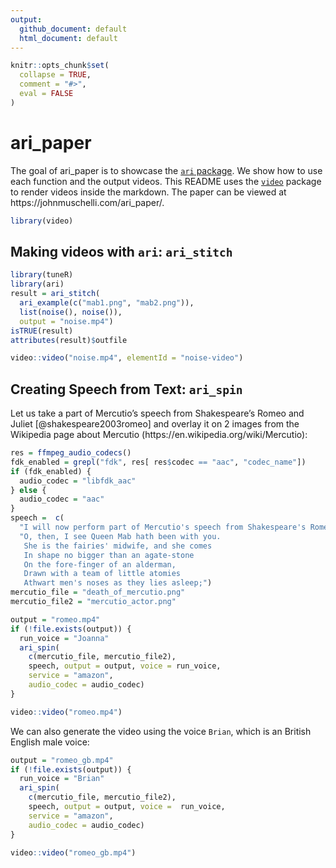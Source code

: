 ```yaml
---
output: 
  github_document: default
  html_document: default
---
```


<!-- README.md is generated from README.Rmd. Please edit that file -->

```r
knitr::opts_chunk$set(
  collapse = TRUE,
  comment = "#>", 
  eval = FALSE
)
```
# ari_paper

<!-- badges: start -->
<!-- badges: end -->

The goal of ari_paper is to showcase the [`ari` package](https://cran.r-project.org/package=ari).  We show how to use each function and the output videos.  This README uses the [`video`](https://github.com/muschellij2/video) package to render videos inside the markdown.  The paper can be viewed at https://johnmuschelli.com/ari_paper/.

```r
library(video)
```

## Making videos with `ari`: `ari_stitch`

```r
library(tuneR)
library(ari)
result = ari_stitch(
  ari_example(c("mab1.png", "mab2.png")),
  list(noise(), noise()),
  output = "noise.mp4")
isTRUE(result)
attributes(result)$outfile
```

```r
video::video("noise.mp4", elementId = "noise-video")
```


## Creating Speech from Text: `ari_spin`

Let us take a part of Mercutio's speech from Shakespeare's Romeo and Juliet [@shakespeare2003romeo] and overlay it on 2 images from the Wikipedia page about Mercutio (https://en.wikipedia.org/wiki/Mercutio):


```r
res = ffmpeg_audio_codecs()
fdk_enabled = grepl("fdk", res[ res$codec == "aac", "codec_name"])
if (fdk_enabled) {
  audio_codec = "libfdk_aac"
} else {
  audio_codec = "aac"
}
speech =  c(
  "I will now perform part of Mercutio's speech from Shakespeare's Romeo and Juliet.", 
  "O, then, I see Queen Mab hath been with you.
   She is the fairies' midwife, and she comes
   In shape no bigger than an agate-stone
   On the fore-finger of an alderman,
   Drawn with a team of little atomies
   Athwart men's noses as they lies asleep;")
mercutio_file = "death_of_mercutio.png"
mercutio_file2 = "mercutio_actor.png"

output = "romeo.mp4"
if (!file.exists(output)) {
  run_voice = "Joanna"
  ari_spin(
    c(mercutio_file, mercutio_file2),
    speech, output = output, voice = run_voice,
    service = "amazon",
    audio_codec = audio_codec)
}
```

```r
video::video("romeo.mp4")
```

We can also generate the video using the voice `Brian`, which is an British English male voice:

```r
output = "romeo_gb.mp4"
if (!file.exists(output)) {
  run_voice = "Brian"
  ari_spin(
    c(mercutio_file, mercutio_file2),
    speech, output = output, voice =  run_voice,
    service = "amazon",
    audio_codec = audio_codec)
}
```

```r
video::video("romeo_gb.mp4")
```
